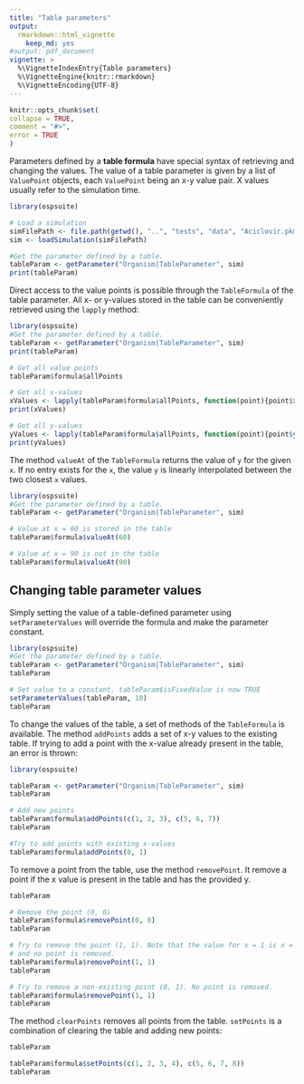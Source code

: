 ```yaml
---
title: "Table parameters"
output: 
  rmarkdown::html_vignette
    keep_md: yes
#output: pdf_document
vignette: >
  %\VignetteIndexEntry{Table parameters}
  %\VignetteEngine{knitr::rmarkdown}
  %\VignetteEncoding{UTF-8}
---
```


  ```r
knitr::opts_chunk$set(
  collapse = TRUE,
  comment = "#>",
  error = TRUE
)
  ```

Parameters defined by a **table formula** have special syntax of retrieving and changing the values. The value of a table parameter is given by a list of `ValuePoint` objects, each `ValuePoint` being an x-y value pair. X values usually refer to the simulation time.

```r
library(ospsuite)

# Load a simulation
simFilePath <- file.path(getwd(), "..", "tests", "data", "Aciclovir.pkml", fsep = .Platform$file.sep)
sim <- loadSimulation(simFilePath)

#Get the parameter defined by a table.
tableParam <- getParameter("Organism|TableParameter", sim)
print(tableParam)
```

Direct access to the value points is possible through the `TableFormula` of the table parameter. All x- or y-values stored in the table can be conveniently retrieved using the `lapply` method:

```r
library(ospsuite)
#Get the parameter defined by a table.
tableParam <- getParameter("Organism|TableParameter", sim)
print(tableParam)

# Get all value points
tableParam$formula$allPoints

# Get all x-values
xValues <- lapply(tableParam$formula$allPoints, function(point){point$x})
print(xValues)

# Get all y-values
yValues <- lapply(tableParam$formula$allPoints, function(point){point$y})
print(yValues)
```

The method `valueAt` of the `TableFormula` returns the value of `y` for the given `x`. If no entry exists for the `x`, the value `y` is linearly interpolated between the two closest `x` values.

```r
library(ospsuite)
#Get the parameter defined by a table.
tableParam <- getParameter("Organism|TableParameter", sim)

# Value at x = 60 is stored in the table
tableParam$formula$valueAt(60)

# Value at x = 90 is not in the table
tableParam$formula$valueAt(90)
```

## Changing table parameter values
Simply setting the value of a table-defined parameter using `setParameterValues` will override the formula and make the parameter constant.

```r
library(ospsuite)
#Get the parameter defined by a table.
tableParam <- getParameter("Organism|TableParameter", sim)
tableParam

# Set value to a constant. tableParam$isFixedValue is now TRUE
setParameterValues(tableParam, 10)
tableParam
```

To change the values of the table, a set of methods of the `TableFormula` is available. The method `addPoints` adds a set of x-y values to the existing table. If trying to add a point with the x-value already present in the table, an error is thrown:

```r
library(ospsuite)

tableParam <- getParameter("Organism|TableParameter", sim)
tableParam

# Add new points
tableParam$formula$addPoints(c(1, 2, 3), c(5, 6, 7))
tableParam

#Try to add points with existing x-values
tableParam$formula$addPoints(0, 1)
```

To remove a point from the table, use the method `removePoint`. It remove a point if the x value is present in the table and has the provided y.

```r
tableParam

# Remove the point (0, 0)
tableParam$formula$removePoint(0, 0)
tableParam

# Try to remove the point (1, 1). Note that the value for x = 1 is x = 5 in the original table,
# and no point is removed.
tableParam$formula$removePoint(1, 1)
tableParam

# Try to remove a non-existing point (0, 1). No point is removed.
tableParam$formula$removePoint(1, 1)
tableParam
```

The method `clearPoints` removes all points from the table. `setPoints` is a combination of clearing the table and adding new points:

```r
tableParam

tableParam$formula$setPoints(c(1, 2, 3, 4), c(5, 6, 7, 8))
tableParam

```

